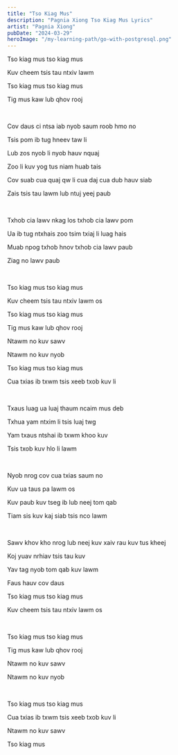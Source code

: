 ```yaml
---
title: "Tso Kiag Mus"
description: "Pagnia Xiong Tso Kiag Mus Lyrics"
artist: "Pagnia Xiong"
pubDate: "2024-03-29"
heroImage: "/my-learning-path/go-with-postgresql.png"
---
```


Tso kiag mus tso kiag mus

Kuv cheem tsis tau ntxiv lawm

Tso kiag mus tso kiag mus

Tig mus kaw lub qhov rooj

<br />

Cov daus ci ntsa iab nyob saum roob hmo no

Tsis pom ib tug hneev taw li

Lub zos nyob li nyob hauv nquaj

Zoo li kuv yog tus niam huab tais

Cov suab cua quaj qw li cua daj cua dub hauv siab

Zais tsis tau lawm lub ntuj yeej paub

<br />

Txhob cia lawv nkag los txhob cia lawv pom

Ua ib tug ntxhais zoo tsim txiaj li luag hais

Muab npog txhob hnov txhob cia lawv paub

Ziag no lawv paub

<br />

Tso kiag mus tso kiag mus

Kuv cheem tsis tau ntxiv lawm os

Tso kiag mus tso kiag mus

Tig mus kaw lub qhov rooj

Ntawm no kuv sawv

Ntawm no kuv nyob

Tso kiag mus tso kiag mus

Cua txias ib txwm tsis xeeb txob kuv li

<br />

Txaus luag ua luaj thaum ncaim mus deb

Txhua yam ntxim li tsis luaj twg

Yam txaus ntshai ib txwm khoo kuv

Tsis txob kuv hlo li lawm

<br />

Nyob nrog cov cua txias saum no

Kuv ua taus pa lawm os

Kuv paub kuv tseg ib lub neej tom qab

Tiam sis kuv kaj siab tsis nco lawm

<br />

Sawv khov kho nrog lub neej kuv xaiv rau kuv tus kheej

Koj yuav nrhiav tsis tau kuv

Yav tag nyob tom qab kuv lawm

Faus hauv cov daus

Tso kiag mus tso kiag mus

Kuv cheem tsis tau ntxiv lawm os

<br />

Tso kiag mus tso kiag mus

Tig mus kaw lub qhov rooj

Ntawm no kuv sawv

Ntawm no kuv nyob

<br />

Tso kiag mus tso kiag mus

Cua txias ib txwm tsis xeeb txob kuv li

Ntawm no kuv sawv

Tso kiag mus
